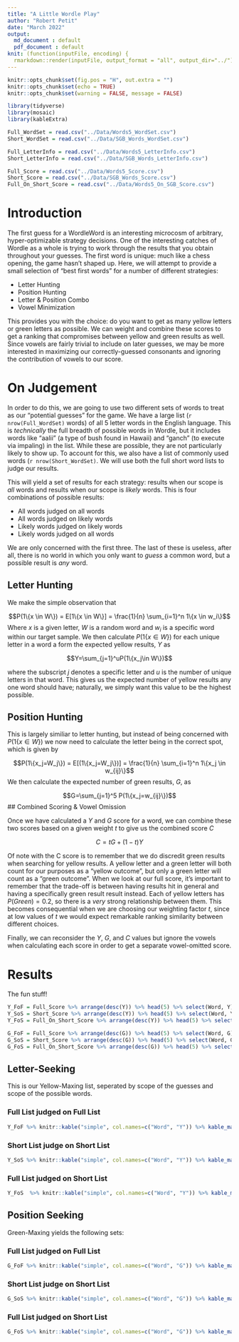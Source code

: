```yaml
---
title: "A Little Wordle Play"
author: "Robert Petit"
date: "March 2022"
output: 
  md_document : default
  pdf_document : default
knit: (function(inputFile, encoding) {
  rmarkdown::render(inputFile, output_format = "all", output_dir="../") })
---
```


```r
knitr::opts_chunk$set(fig.pos = "H", out.extra = "")
knitr::opts_chunk$set(echo = TRUE)
knitr::opts_chunk$set(warning = FALSE, message = FALSE)
```

```r
library(tidyverse)
library(mosaic)
library(kableExtra)

Full_WordSet = read.csv("../Data/Words5_WordSet.csv")
Short_WordSet = read.csv("../Data/SGB_Words_WordSet.csv")

Full_LetterInfo = read.csv("../Data/Words5_LetterInfo.csv")
Short_LetterInfo = read.csv("../Data/SGB_Words_LetterInfo.csv")

Full_Score = read.csv("../Data/Words5_Score.csv")
Short_Score = read.csv("../Data/SGB_Words_Score.csv")
Full_On_Short_Score = read.csv("../Data/Words5_On_SGB_Score.csv")
```

# Introduction

The first guess for a WordleWord is an interesting microcosm of arbitrary, hyper-optimizable strategy decisions. One of the interesting catches of Wordle as a whole is trying to work through the results that you obtain throughout your guesses. The first word is unique: much like a chess opening, the game hasn't shaped up. Here, we will attempt to provide a small selection of "best first words" for a number of different strategies:

* Letter Hunting
* Position Hunting
* Letter & Position Combo
* Vowel Minimization

This provides you with the choice: do you want to get as many yellow letters or green letters as possible. We can weight and combine these scores to get a ranking that compromises between yellow and green results as well. Since vowels are fairly trivial to include on later guesses, we may be more interested in maximizing our correctly-guessed consonants and ignoring the contribution of vowels to our score. 


# On Judgement

In order to do this, we are going to use two different sets of words to treat as our "potential guesses" for the game. We have a large list (`r nrow(Full_WordSet)` words) of all 5 letter words in the English language. This is *technically* the full breadth of possible words in Wordle, but it includes words like "aalii" (a type of bush found in Hawaii) and "ganch" (to execute via impaling) in the list. While these are possible, they are not particularly likely to show up. To account for this, we also have a list of commonly used words (`r nrow(Short_WordSet)`. We will use both the full short word lists to judge our results.

This will yield a set of results for each strategy: results when our scope is *all* words and results when our scope is *likely* words. This is four combinations of possible results:

* All words judged on all words
* All words judged on likely words
* Likely words judged on likely words
* Likely words judged on all words

We are only concerned with the first three. The last of these is useless, after all, there is no world in which you only want to *guess* a common word, but a possible result is *any* word.

## Letter Hunting

We make the simple observation that

$$P(1\{x \in W\}) = E[1\{x \in W\}] = \frac{1}{n} \sum_{i=1}^n 1\{x \in w_i\}$$
Where $x$ is a given letter, $W$ is a random word and $w_i$ is a specific word within our target sample. We then calculate $P(1\{x \in W\})$ for each unique letter in a word a form the expected yellow results, $Y$ as 

$$Y=\sum_{j=1}^uP(1\{x_j\in W\})$$

where the subscript $j$ denotes a specific letter and $u$ is the number of unique letters in that word. This gives us the expected number of yellow results any one word should have; naturally, we simply want this value to be the highest possible.

## Position Hunting

This is largely similiar to letter hunting, but instead of being concerned with $P(1\{x \in W\})$ we now need to calculate the letter being in the correct spot, which is given by

$$P(1\{x_j=W_j\}) = E[(1\{x_j=W_j\})] = \frac{1}{n} \sum_{i=1}^n 1\{x_j \in w_{ij}\}$$
We then calculate the expected number of green results, $G$, as

$$G=\sum_{j=1}^5 P(1\{x_j=w_{ij}\})$$
## Combined Scoring & Vowel Omission

Once we have calculated a $Y$ and $G$ score for a word, we can combine these two scores based on a given weight $t$ to give us the combined score $C$

$$C=tG+(1-t)Y$$

Of note with the C score is to remember that we do discredit green results when searching for yellow results. A yellow letter and a green letter will both count for our purposes as a "yellow outcome", but only a green letter will count as a "green outcome". When we look at our full score, it's important to remember that the trade-off is between having results hit in general and having a specifically green result result instead. Each of yellow letters has $P(Green)=0.2$, so there is a *very* strong relationship between them. This becomes consequential when we are choosing our weighting factor $t$, since at low values of $t$ we would expect remarkable ranking similarity between different choices.

Finally, we can reconsider the $Y$, $G$, and $C$ values but ignore the vowels when calculating each score in order to get a separate vowel-omitted score.


# Results

The fun stuff!

```r
Y_FoF = Full_Score %>% arrange(desc(Y)) %>% head(5) %>% select(Word, Y) %>% mutate(Y=round(Y, 3))
Y_SoS = Short_Score %>% arrange(desc(Y)) %>% head(5) %>% select(Word, Y) %>% mutate(Y=round(Y, 3))
Y_FoS = Full_On_Short_Score %>% arrange(desc(Y)) %>% head(5) %>% select(Word, Y) %>% mutate(Y=round(Y, 3))

G_FoF = Full_Score %>% arrange(desc(G)) %>% head(5) %>% select(Word, G) %>% mutate(G=round(G, 3))
G_SoS = Short_Score %>% arrange(desc(G)) %>% head(5) %>% select(Word, G) %>% mutate(G=round(G, 3))
G_FoS = Full_On_Short_Score %>% arrange(desc(G)) %>% head(5) %>% select(Word, G) %>% mutate(G=round(G, 3))
```

## Letter-Seeking
This is our Yellow-Maxing list, seperated by scope of the guesses and scope of the possible words.

### Full List judged on Full List
```r
Y_FoF %>% knitr::kable("simple", col.names=c("Word", "Y")) %>% kable_material(c("striped", "hover"))

```

### Short List judge on Short List
```r
Y_SoS %>% knitr::kable("simple", col.names=c("Word", "Y")) %>% kable_material(c("striped", "hover")) %>% add_header_above(header=c("Kalamazoo"=2))
```

### Full List judged on Short List
```r
Y_FoS  %>% knitr::kable("simple", col.names=c("Word", "Y")) %>% kable_material(c("striped", "hover"))
```

## Position Seeking
Green-Maxing yields the following sets:

### Full List judged on Full List
```r
G_FoF %>% knitr::kable("simple", col.names=c("Word", "G")) %>% kable_material(c("striped", "hover"))
```

### Short List judge on Short List
```r
G_SoS %>% knitr::kable("simple", col.names=c("Word", "G")) %>% kable_material(c("striped", "hover"))
```

### Full List judged on Short List
```r
G_FoS %>% knitr::kable("simple", col.names=c("Word", "G")) %>% kable_material(c("striped", "hover"))
```


